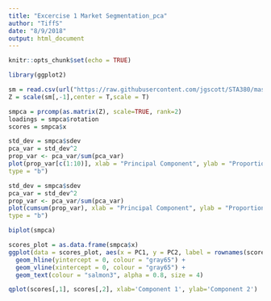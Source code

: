 ```yaml
---
title: "Excercise 1 Market Segmentation_pca"
author: "TiffS"
date: "8/9/2018"
output: html_document
---
```


```r
knitr::opts_chunk$set(echo = TRUE)
```

```r
library(ggplot2)
```

```r
sm = read.csv(url("https://raw.githubusercontent.com/jgscott/STA380/master/data/social_marketing.csv"))
Z = scale(sm[,-1],center = T,scale = T)
```

```r
smpca = prcomp(as.matrix(Z), scale=TRUE, rank=2)
loadings = smpca$rotation
scores = smpca$x
```
```r
std_dev = smpca$sdev
pca_var = std_dev^2
prop_var <- pca_var/sum(pca_var)
plot(prop_var[c(1:10)], xlab = "Principal Component", ylab = "Proportion of Variance Explained",
type = "b")
```
```r
std_dev = smpca$sdev
pca_var = std_dev^2
prop_var <- pca_var/sum(pca_var)
plot(cumsum(prop_var), xlab = "Principal Component", ylab = "Proportion of Variance Explained",
type = "b")
```


```r
biplot(smpca)
```
```r
scores_plot = as.data.frame(smpca$x)
ggplot(data = scores_plot, aes(x = PC1, y = PC2, label = rownames(scores_plot))) +
  geom_hline(yintercept = 0, colour = "gray65") +
  geom_vline(xintercept = 0, colour = "gray65") +
  geom_text(colour = "salmon3", alpha = 0.8, size = 4)
```

```r
qplot(scores[,1], scores[,2], xlab='Component 1', ylab='Component 2')
```

```r

```

